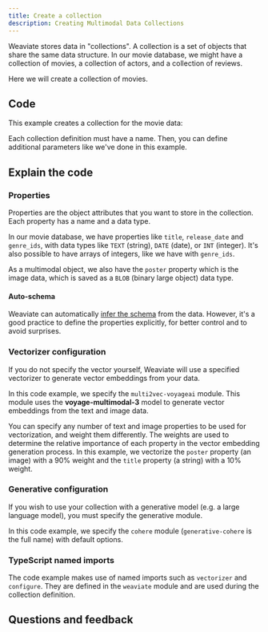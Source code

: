 ```yaml
---
title: Create a collection
description: Creating Multimodal Data Collections
---
```



Weaviate stores data in "collections". A collection is a set of objects that share the same data structure. In our movie database, we might have a collection of movies, a collection of actors, and a collection of reviews.

Here we will create a collection of movies.

## <i class="fa-solid fa-code"></i> Code

This example creates a collection for the movie data:

<FilteredTextBlock
  text={TSCode}
  startMarker="// CreateMovieCollection"
  endMarker="// END CreateMovieCollection"
  language="ts"
/>

Each collection definition must have a name. Then, you can define additional parameters like we've done in this example.

## <i class="fa-solid fa-chalkboard"></i> Explain the code

### <i class="fa-solid fa-chalkboard"></i> Properties

Properties are the object attributes that you want to store in the collection. Each property has a name and a data type.

In our movie database, we have properties like `title`, `release_date` and `genre_ids`, with data types like `TEXT` (string), `DATE` (date), or `INT` (integer). It's also possible to have arrays of integers, like we have with `genre_ids`.

As a multimodal object, we also have the `poster` property which is the image data, which is saved as a `BLOB` (binary large object) data type.

#### Auto-schema

Weaviate can automatically [infer the schema](/docs/weaviate/config-refs/schema/index.md#auto-schema) from the data. However, it's a good practice to define the properties explicitly, for better control and to avoid surprises.

### <i class="fa-solid fa-chalkboard"></i> Vectorizer configuration

If you do not specify the vector yourself, Weaviate will use a specified vectorizer to generate vector embeddings from your data.

In this code example, we specify the `multi2vec-voyageai` module. This module uses the **voyage-multimodal-3** model to generate vector embeddings from the text and image data.

You can specify any number of text and image properties to be used for vectorization, and weight them differently. The weights are used to determine the relative importance of each property in the vector embedding generation process. In this example, we vectorize the `poster` property (an image) with a 90% weight and the `title` property (a string) with a 10% weight.

<FilteredTextBlock
  text={TSCode}
  startMarker="// Define the vectorizer module"
  endMarker="// Define the generative module"
  language="ts"
/>

### <i class="fa-solid fa-chalkboard"></i> Generative configuration

If you wish to use your collection with a generative model (e.g. a large language model), you must specify the generative module.

In this code example, we specify the `cohere` module (`generative-cohere` is the full name) with default options.

<FilteredTextBlock
  text={TSCode}
  startMarker="// Define the generative module"
  endMarker="// END generativeDefinition"
  language="ts"
/>


<MutableGenerativeConfig />

### <i class="fa-solid fa-code"></i> TypeScript named imports 

The code example makes use of named imports such as `vectorizer` and `configure`. They are defined in the `weaviate` module and are used during the collection definition.

<FilteredTextBlock
  text={TSCode}
  startMarker="// SubmoduleImport"
  endMarker="// END SubmoduleImport"
  language="ts"
/>

## Questions and feedback


<DocsFeedback/>
